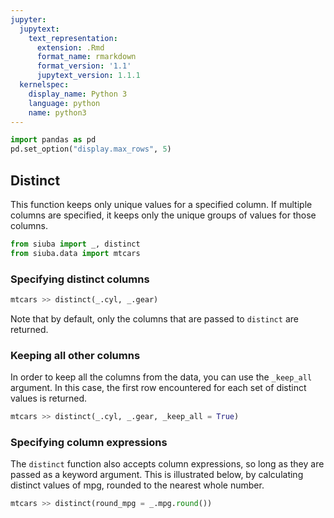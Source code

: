 ```yaml
---
jupyter:
  jupytext:
    text_representation:
      extension: .Rmd
      format_name: rmarkdown
      format_version: '1.1'
      jupytext_version: 1.1.1
  kernelspec:
    display_name: Python 3
    language: python
    name: python3
---
```


```python
import pandas as pd
pd.set_option("display.max_rows", 5)
```

## Distinct

This function keeps only unique values for a specified column. If multiple columns are specified, it keeps only the unique groups of values for those columns.

```python
from siuba import _, distinct
from siuba.data import mtcars
```

### Specifying distinct columns

```python
mtcars >> distinct(_.cyl, _.gear)
```

Note that by default, only the columns that are passed to `distinct` are returned.


### Keeping all other columns

In order to keep all the columns from the data, you can use the `_keep_all` argument. In this case, the first row encountered for each set of distinct values is returned.

```python
mtcars >> distinct(_.cyl, _.gear, _keep_all = True)
```

### Specifying column expressions

The `distinct` function also accepts column expressions, so long as they are passed as a keyword argument.
This is illustrated below, by calculating distinct values of mpg, rounded to the nearest whole number.

```python
mtcars >> distinct(round_mpg = _.mpg.round())
```
